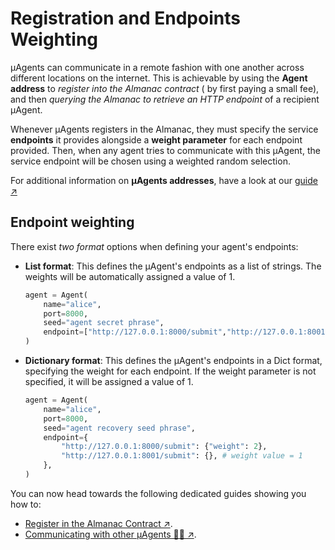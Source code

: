 # Registration and Endpoints Weighting

μAgents can communicate in a remote fashion with one another across different locations on the internet. This is achievable by using the **Agent address** to _register into the Almanac contract_ ( by first paying a small fee), and then _querying the Almanac to retrieve an HTTP endpoint_ of a recipient μAgent.

Whenever μAgents registers in the Almanac, they must specify the service **endpoints** it provides alongside a **weight parameter** for each endpoint provided. Then, when any agent tries to communicate with this μAgent, the service endpoint will be chosen using a weighted random selection.

For additional information on **μAgents addresses**, have a look at our [guide ↗️](/guides/agents/getting-uagent-address.md)

## Endpoint weighting

There exist _two format_ options when defining your agent's endpoints: 

- **List format**: This defines the μAgent's endpoints as a list of strings. The weights will be automatically assigned a value of 1.

    ```py copy
    agent = Agent(
        name="alice",
        port=8000,
        seed="agent secret phrase",
        endpoint=["http://127.0.0.1:8000/submit","http://127.0.0.1:8001/submit"]
    )
    ```

- **Dictionary format**: This defines the μAgent's endpoints in a Dict format, specifying the weight for each endpoint. If the weight parameter is not specified, it will be assigned a value of 1.

    ```py copy
    agent = Agent(
        name="alice",
        port=8000,
        seed="agent recovery seed phrase",
        endpoint={
            "http://127.0.0.1:8000/submit": {"weight": 2},
            "http://127.0.0.1:8001/submit": {}, # weight value = 1
        },
    )
    ```

You can now head towards the following dedicated guides showing you how to:

- [Register in the Almanac Contract ↗️](/guides/agents/register-in-almanac).
- [Communicating with other μAgents 📱🤖 ↗️](/guides/agents/communicating-with-other-agents).
